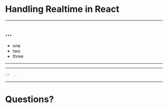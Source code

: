 

# Handling Realtime in React

---

## ...

<Steps>

* one
* two
* three

</Steps>

---
---

<CodeSurfer>

```jsx title="Realtime with React"
// ...
```

</CodeSurfer>

---

# Questions?
